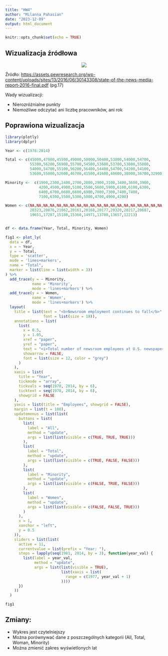 ---
title: "HW4"
author: "Milanna Pahasian"
date: "2023-12-09"
output: html_document
---

```{r setup, include=FALSE}
knitr::opts_chunk$set(echo = TRUE)
```

## Wizualizacja źródłowa

::: {style="text-align: center;"}
![](zrodloHW4.png)
:::

Źródło: <https://assets.pewresearch.org/wp-content/uploads/sites/13/2016/06/30143308/state-of-the-news-media-report-2016-final.pdf> (pg.17)

Wady wizualizacji:

+ Nierozróżnialne punkty
+ Niemożliwe odczytać ani liczbę pracowników, ani rok

## Poprawiona wizualizacja
```{r message = FALSE, warning = FALSE}
library(plotly)
library(dplyr)

Year <- c(1978:2014)

Total <- c(45000,47000,45500,49000,50000,50400,53800,54000,54700,
           55300,56200,56900,55700,54500,53600,53700,53800,55000,
           54000,54700,55100,56200,56400,54400,54700,54200,54100,
           53600,55000,52600,46700,41500,41600,40600,38000,36700,32900)

Minority <-  c(1900,2300,2400,2700,2800,2900,3100,3400,3600,3900,
               4200,4500,4900,5100,5500,5600,5900,6100,6100,6300,
               6400,6700,6600,6600,6900,7000,7300,7400,7400,
               7100,6300,5500,5300,5000,4700,4900,4200)

Women <- c(NA,NA,NA,NA,NA,NA,NA,NA,NA,NA,NA,NA,NA,NA,NA,NA,NA,NA,NA,NA,
           20323,20876,21062,20161,20168,20177,20320,20217,20687,
           19651,17287,15180,15360,14971,13780,13657,12213)


df <- data.frame(Year, Total, Minority, Women)

```

```{r, fig.show="hide", warning=FALSE}
fig1 <- plot_ly(
  data = df,
  x = ~ Year,
  y = ~ Total,
  type = 'scatter',
  mode = 'lines+markers',
  name = "Total",
  marker = list(line = list(width = 3))
) %>%
  add_trace(y = ~ Minority,
            name = 'Minority',
            mode = 'lines+markers') %>%
  add_trace(y = ~ Women,
            name = 'Women',
            mode = 'lines+markers') %>%
  layout(
    title = list(text = "<b>Newsroom employment continues to fall</b>",
                 font = list(size = 18)),
    annotations = list(
      list(
        x = 0.5,
        y = 1.05,
        xref = "paper",
        yref = "paper",
        text = "<i>Total number of newsroom employees at U.S. newspapers",
        showarrow = FALSE,
        font = list(size = 12, color = "grey")
      )
    ),
    xaxis = list(
      title = "Year",
      tickmode = "array",
      tickvals = seq(1978, 2014, by = 6),
      ticktext = seq(1978, 2014, by = 6),
      showgrid = FALSE
    ),
    yaxis = list(title = "Employees", showgrid = FALSE),
    margin = list(t = 100),
    updatemenus = list(list(
      buttons = list(
        list(
          label = "All",
          method = "update",
          args = list(list(visible = c(TRUE, TRUE, TRUE)))
        ),
        list(
          label = "Total",
          method = "update",
          args = list(list(visible = c(TRUE, FALSE, FALSE)))
        ),
        list(
          label = "Minority",
          method = "update",
          args = list(list(visible = c(FALSE, TRUE, FALSE)))
        ),
        list(
          label = "Women",
          method = "update",
          args = list(list(visible = c(FALSE, FALSE, TRUE)))
        )
      ),
      x = 1,
      xanchor = "left",
      y = 0.5
    )),
    sliders = list(list(
      active = 11,
      currentvalue = list(prefix = "Year: "),
      steps = lapply(seq(1981, 2014, by = 3), function(year_val) {
        list(label = year_val,
             method = "update",
             args = list(list(visible = TRUE),
                         list(xaxis = list(
                           range = c(1977, year_val + 1)
                         ))))
      })
    ))
  )

```
```{r, echo=FALSE, fig.align="center"}
fig1
```

## Zmiany:

+ Wykres jest czytelniejszy
+ Można porównywać dane z poszczególnych kategorii (All, Total, Woman, Minority)
+ Można zmienić zakres wyświetlonych lat

